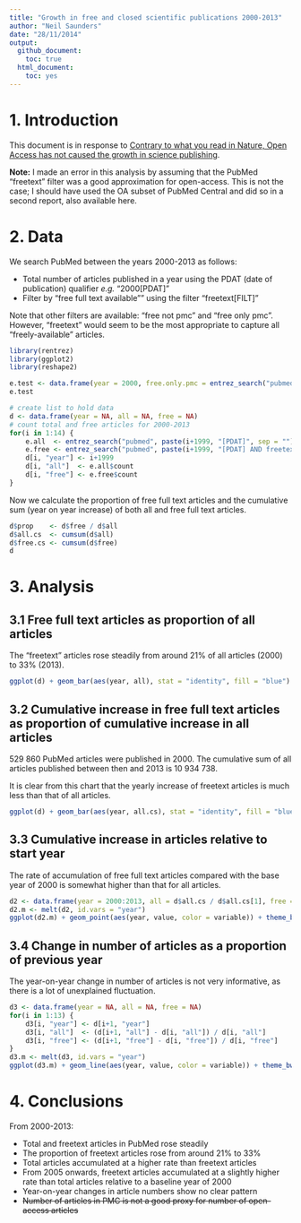 ```yaml
---
title: "Growth in free and closed scientific publications 2000-2013"
author: "Neil Saunders"
date: "28/11/2014"
output:
  github_document:
    toc: true
  html_document:
    toc: yes
---
```


# 1. Introduction

This document is in response to [Contrary to what you read in Nature, Open Access has not caused the growth in science publishing](http://www.michaeleisen.org/blog/?p=1654).

**Note:** I made an error in this analysis by assuming that the PubMed "freetext" filter was a good approximation for open-access. This is not the case; I should have used the OA subset of PubMed Central and did so in a second report, also available here.

# 2. Data

We search PubMed between the years 2000-2013 as follows:

* Total number of articles published in a year using the PDAT (date of publication) qualifier _e.g._ "2000[PDAT]"
* Filter by "free full text available"" using the filter "freetext[FILT]"

Note that other filters are available: "free not pmc" and "free only pmc". However, "freetext" would seem to be the most appropriate to capture all "freely-available" articles.

```r
library(rentrez)
library(ggplot2)
library(reshape2)
```

```r
e.test <- data.frame(year = 2000, free.only.pmc = entrez_search("pubmed", "2000[PDAT] AND free+only+pmc[FILT]")$count, free.not.pmc = entrez_search("pubmed", "2000[PDAT] AND free+not+pmc[FILT]")$count, freetext = entrez_search("pubmed", "2000[PDAT] AND freetext[FILT]")$count)
e.test
```

```r
# create list to hold data
d <- data.frame(year = NA, all = NA, free = NA)
# count total and free articles for 2000-2013
for(i in 1:14) {
    e.all  <- entrez_search("pubmed", paste(i+1999, "[PDAT]", sep = ""))
    e.free <- entrez_search("pubmed", paste(i+1999, "[PDAT] AND freetext[FILT]", sep = ""))
    d[i, "year"] <- i+1999
    d[i, "all"]  <- e.all$count
    d[i, "free"] <- e.free$count
}
```

Now we calculate the proportion of free full text articles and the cumulative sum (year on year increase) of both all and free full text articles.

```r
d$prop    <- d$free / d$all
d$all.cs  <- cumsum(d$all)
d$free.cs <- cumsum(d$free)
d
```

# 3. Analysis

## 3.1 Free full text articles as proportion of all articles

The "freetext" articles rose steadily from around 21% of all articles (2000) to 33% (2013).

```r
ggplot(d) + geom_bar(aes(year, all), stat = "identity", fill = "blue") + geom_bar(aes(year, free), stat = "identity", fill = "orange") + theme_bw() + ylab("number of articles") + xlab("year") + scale_x_continuous(breaks = seq(2000, 2013, by = 2)) + labs(title = "Number of PubMed articles per year 2000-2013\nblue = all; orange = freetext")
```

## 3.2 Cumulative increase in free full text articles as proportion of cumulative increase in all articles

529 860 PubMed articles were published in 2000. The cumulative sum of all articles published between then and 2013 is 10 934 738.

It is clear from this chart that the yearly increase of freetext articles is much less than that of all articles.

```r
ggplot(d) + geom_bar(aes(year, all.cs), stat = "identity", fill = "blue") + geom_bar(aes(year, free.cs), stat = "identity", fill = "orange") + theme_bw() + ylab("cumulative sum of articles") + xlab("year") + scale_x_continuous(breaks = seq(2000, 2013, by = 2)) + labs(title = "Cumulative sum of PubMed articles 2000-2013\nblue = all; orange = freetext")
```

## 3.3 Cumulative increase in articles relative to start year

The rate of accumulation of free full text articles compared with the base year of 2000 is somewhat higher than that for all articles.

```r
d2 <- data.frame(year = 2000:2013, all = d$all.cs / d$all.cs[1], free = d$free.cs / d$free.cs[1])
d2.m <- melt(d2, id.vars = "year")
ggplot(d2.m) + geom_point(aes(year, value, color = variable)) + theme_bw() + scale_color_manual(values = c("blue", "orange")) + scale_x_continuous(breaks = seq(2000, 2013, by = 2)) + ylab("cumulative sum of articles relative to 2000") + labs(title = "Cumulative sum of PubMed articles 2000-2013 relative to 2000\nblue = all; orange = freetext")
```

## 3.4 Change in number of articles as a proportion of previous year

The year-on-year change in number of articles is not very informative, as there is a lot of unexplained fluctuation.

```r
d3 <- data.frame(year = NA, all = NA, free = NA)
for(i in 1:13) {
    d3[i, "year"] <- d[i+1, "year"]
    d3[i, "all"]  <- (d[i+1, "all"] - d[i, "all"]) / d[i, "all"]
    d3[i, "free"] <- (d[i+1, "free"] - d[i, "free"]) / d[i, "free"]
}
d3.m <- melt(d3, id.vars = "year")
ggplot(d3.m) + geom_line(aes(year, value, color = variable)) + theme_bw() + scale_color_manual(values = c("blue", "orange")) + scale_x_continuous(breaks = seq(2000, 2013, by = 2)) + ylab("relative change in number of articles") + labs(title = "Change in number of PubMed articles relative to previous year\nblue = all; orange = freetext")
```

# 4. Conclusions

From 2000-2013:

* Total and freetext articles in PubMed rose steadily
* The proportion of freetext articles rose from around 21% to 33%
* Total articles accumulated at a higher rate than freetext articles
* From 2005 onwards, freetext articles accumulated at a slightly higher rate than total articles relative to a baseline year of 2000
* Year-on-year changes in article numbers show no clear pattern
* ~~Number of articles in PMC is not a good proxy for number of open-access articles~~

